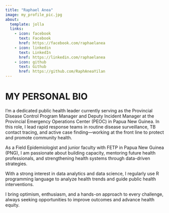 ```yaml
---
title: "Raphael Anea"
image: my_profile_pic.jpg
about:
  template: jolla
  links:
    - icon: facebook
      text: Facebook
      href: https://facebook.com/raphaelanea
    - icon: linkedin
      text: LinkedIn
      href: https://linkedin.com/raphaelanea
    - icon: github
      text: Github
      href: https://github.com/RaphAneaYilan
---
```


# MY PERSONAL BIO

I’m a dedicated public health leader currently serving as the Provincial Disease Control Program Manager and Deputy Incident Manager at the Provincial Emergency Operations Center (PEOC) in Papua New Guinea. In this role, I lead rapid response teams in routine disease surveillance, TB contact tracing, and active case finding—working at the front line to protect and promote community health.

As a Field Epidemiologist and junior faculty with FETP in Papua New Guinea (PNG), I am passionate about building capacity, mentoring future health professionals, and strengthening health systems through data-driven strategies.

With a strong interest in data analytics and data science, I regularly use R programming language to analyze health trends and guide public health interventions.

I bring optimism, enthusiasm, and a hands-on approach to every challenge, always seeking opportunities to improve outcomes and advance health equity.
